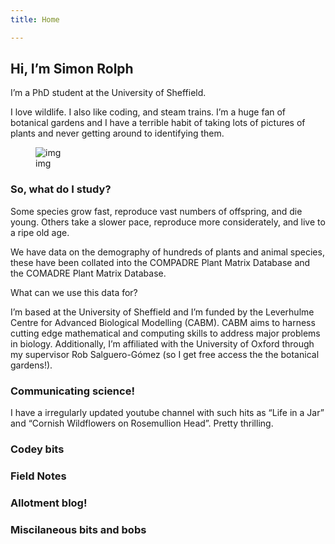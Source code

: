 ```yaml
---
title: Home

---
```



<div class="row">
  
<div class="col-sm-9 centred">
# Hi, I'm Simon Rolph

I'm a PhD student at the University of Sheffield. 

I love wildlife. I also like coding, and steam trains. I'm a huge fan of botanical gardens and I have a terrible habit of taking lots of pictures of plants and never getting around to identifying them.
</div>

<div class="col-sm-3 centred"><div class="img-reponsive shadowed">![img](img/me.jpg)</div></div>

</div>




### So, what do I study?

<div class="row">
<div class="col-sm-4">

Some species grow fast, reproduce vast numbers of offspring, and die young. Others take a slower pace, reproduce more considerately, and live to a ripe old age.


</div>

<div class="col-sm-4">
We have data on the demography of hundreds of plants and animal species, these have been collated into the COMPADRE Plant Matrix Database and the COMADRE Plant Matrix Database.

</div>


<div class="col-sm-4">
What can we use this data for?

</div>
</div>


I'm based at the University of Sheffield and I'm funded by the Leverhulme Centre for Advanced Biological Modelling (CABM). CABM aims to harness cutting edge mathematical and computing skills to address major problems in biology. Additionally, I'm affiliated with the University of Oxford through my supervisor Rob Salguero-Gómez (so I get free access the the botanical gardens!).



### Communicating science!

I have a irregularly updated youtube channel with such hits as "Life in a Jar" and "Cornish Wildflowers on Rosemullion Head". Pretty thrilling.

### Codey bits




### Field Notes





### Allotment blog!




### Miscilaneous bits and bobs



